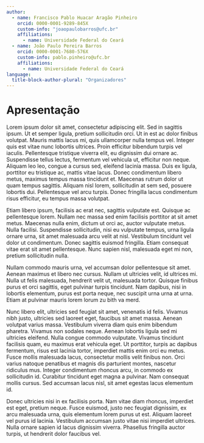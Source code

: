 ```yaml
---
author: 
  - name: Francisco Pablo Huacar Aragão Pinheiro
    orcid: 0000-0001-9289-845X
    custom-info: "joaopaulobarros@ufc.br"
    affiliations: 
      - name: Universidade Federal do Ceará    
  - name: João Paulo Pereira Barros
    orcid: 0000-0001-7680-576X
    custom-info: pablo.pinheiro@ufc.br
    affiliations: 
      - name: Universidade Federal do Ceará
language: 
  title-block-author-plural: "Organizadores"
---
```


# Apresentação {.unnumbered}

Lorem ipsum dolor sit amet, consectetur adipiscing elit. Sed in sagittis ipsum. Ut et semper ligula, pretium sollicitudin orci. Ut in est ac dolor finibus volutpat. Mauris mattis lacus mi, quis ullamcorper nulla tempus vel. Integer quis est vitae nunc lobortis ultrices. Proin efficitur bibendum turpis vel iaculis. Pellentesque tristique viverra elit, eu dignissim dui ornare ac. Suspendisse tellus lectus, fermentum vel vehicula ut, efficitur non neque. Aliquam leo leo, congue a cursus sed, eleifend lacinia massa. Duis ex ligula, porttitor eu tristique ac, mattis vitae lacus. Donec condimentum libero metus, maximus tempus massa tincidunt et. Maecenas rutrum dolor ut quam tempus sagittis. Aliquam nisl lorem, sollicitudin at sem sed, posuere lobortis dui. Pellentesque vel arcu turpis. Donec fringilla lacus condimentum risus efficitur, eu tempus massa volutpat.

Etiam libero ipsum, facilisis ac erat nec, sagittis vulputate est. Quisque ac pellentesque lorem. Nullam nec massa sed enim facilisis porttitor at sit amet metus. Maecenas nulla enim, dictum ut orci ac, auctor vulputate metus. Nulla facilisi. Suspendisse sollicitudin, nisi eu vulputate tempus, urna ligula ornare urna, sit amet malesuada arcu velit at nisl. Vestibulum tincidunt vel dolor ut condimentum. Donec sagittis euismod fringilla. Etiam consequat vitae erat sit amet pellentesque. Nunc sapien nisl, malesuada eget mi non, pretium sollicitudin nulla.

Nullam commodo mauris urna, vel accumsan dolor pellentesque sit amet. Aenean maximus et libero nec cursus. Nullam ut ultricies velit, id ultrices mi. Nulla ut felis malesuada, hendrerit velit ut, malesuada tortor. Quisque finibus purus et orci sagittis, eget pulvinar turpis tincidunt. Nam dapibus, nisi in lobortis elementum, purus est porta neque, nec suscipit urna urna at urna. Etiam at pulvinar mauris lorem lorum zu bith va merd.

Nunc libero elit, ultricies sed feugiat sit amet, venenatis id felis. Vivamus nibh justo, ultricies sed laoreet eget, faucibus sit amet massa. Aenean volutpat varius massa. Vestibulum viverra diam quis enim bibendum pharetra. Vivamus non sodales neque. Aenean lobortis ligula sed mi ultricies eleifend. Nulla congue commodo vulputate. Vivamus tincidunt facilisis quam, eu maximus erat vehicula eget. Ut porttitor, turpis ac dapibus fermentum, risus est lacinia tortor, imperdiet mattis enim orci eu metus. Fusce mollis malesuada lacus, consectetur mollis velit finibus non. Orci varius natoque penatibus et magnis dis parturient montes, nascetur ridiculus mus. Integer condimentum rhoncus arcu, in commodo ex sollicitudin id. Curabitur tincidunt eget magna a pulvinar. Nam consequat mollis cursus. Sed accumsan lacus nisl, sit amet egestas lacus elementum id.

Donec ultricies nisi in ex facilisis porta. Nam vitae diam rhoncus, imperdiet est eget, pretium neque. Fusce euismod, justo nec feugiat dignissim, ex arcu malesuada urna, quis elementum lorem purus ut est. Aliquam laoreet vel purus id lacinia. Vestibulum accumsan justo vitae nisi imperdiet ultrices. Nulla ornare sapien id lacus dignissim viverra. Phasellus fringilla auctor turpis, ut hendrerit dolor faucibus vel.
